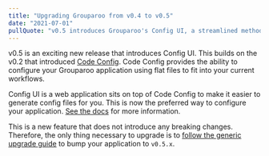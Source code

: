 ```yaml
---
title: "Upgrading Grouparoo from v0.4 to v0.5"
date: "2021-07-01"
pullQuote: "v0.5 introduces Grouparoo's Config UI, a streamlined method for building your configuration objects."
---
```


v0.5 is an exciting new release that introduces Config UI. This builds on the v0.2 that introduced [Code Config](/docs/config/code-config/). Code Config provides the ability to configure your Grouparoo application using flat files to fit into your current workflows.

Config UI is a web application sits on top of Code Config to make it easier to generate config files for you. This is now the preferred way to configure your application. [See the docs](/docs/config/) for more information.

This is a new feature that does not introduce any breaking changes. Therefore, the only thing necessary to upgrade is to [follow the generic upgrade guide](/docs/support/upgrading-grouparoo#installing-updates) to bump your application to `v0.5.x`.
